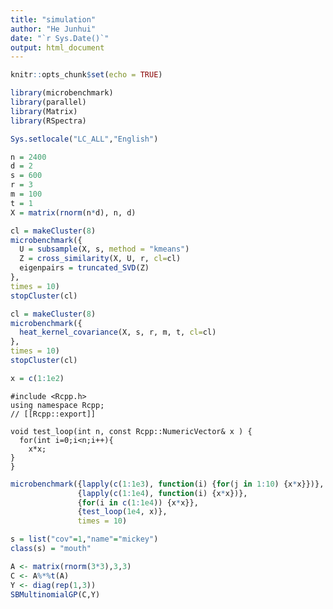 ```yaml
---
title: "simulation"
author: "He Junhui"
date: "`r Sys.Date()`"
output: html_document
---
```


```r
knitr::opts_chunk$set(echo = TRUE)
```

```r
library(microbenchmark)
library(parallel)
library(Matrix)
library(RSpectra)
```

```r
Sys.setlocale("LC_ALL","English")
```
```r
n = 2400
d = 2
s = 600
r = 3
m = 100
t = 1
X = matrix(rnorm(n*d), n, d)
```


```r
cl = makeCluster(8)
microbenchmark({
  U = subsample(X, s, method = "kmeans")
  Z = cross_similarity(X, U, r, cl=cl)
  eigenpairs = truncated_SVD(Z)
},
times = 10)
stopCluster(cl)
```

```r
cl = makeCluster(8)
microbenchmark({
  heat_kernel_covariance(X, s, r, m, t, cl=cl)
},
times = 10)
stopCluster(cl)
```

```r
x = c(1:1e2)
```

```Rcpp
#include <Rcpp.h>
using namespace Rcpp;
// [[Rcpp::export]]

void test_loop(int n, const Rcpp::NumericVector& x ) {
  for(int i=0;i<n;i++){
    x*x;
}
}

```

```r
microbenchmark({lapply(c(1:1e3), function(i) {for(j in 1:10) {x*x}})},
               {lapply(c(1:1e4), function(i) {x*x})},
               {for(i in c(1:1e4)) {x*x}},
               {test_loop(1e4, x)},
               times = 10)
```

```r
s = list("cov"=1,"name"="mickey")
class(s) = "mouth"
```

```r
A <- matrix(rnorm(3*3),3,3)
C <- A%*%t(A)
Y <- diag(rep(1,3))
SBMultinomialGP(C,Y)
```

